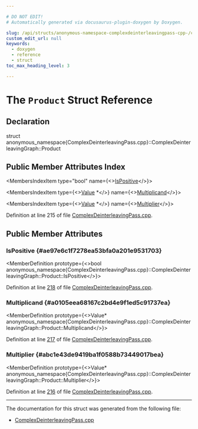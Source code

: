 ```yaml
---

# DO NOT EDIT!
# Automatically generated via docusaurus-plugin-doxygen by Doxygen.

slug: /api/structs/anonymous-namespace-complexdeinterleavingpass-cpp-/complexdeinterleavinggraph/product
custom_edit_url: null
keywords:
  - doxygen
  - reference
  - struct
toc_max_heading_level: 3

---
```





# The `Product` Struct Reference

<DoxygenPage pluginConfig={pluginConfig}>



## Declaration

<CodeBlock>struct anonymous_namespace{ComplexDeinterleavingPass.cpp}::ComplexDeinterleavingGraph::Product</CodeBlock>

## Public Member Attributes Index

<MembersIndex>

<MembersIndexItem
  type="bool"
  name={<><a href="#ae97e6c1f7278ea53bfa0a201e9531703">IsPositive</a></>}>
</MembersIndexItem>

<MembersIndexItem
  type={<><a href="/docs/api/classes/llvm/value">Value</a> &#42;</>}
  name={<><a href="#a0105eea68167c2bd4e9f1ed5c91737ea">Multiplicand</a></>}>
</MembersIndexItem>

<MembersIndexItem
  type={<><a href="/docs/api/classes/llvm/value">Value</a> &#42;</>}
  name={<><a href="#abc1e43de9419ba1f0588b73449017bea">Multiplier</a></>}>
</MembersIndexItem>

</MembersIndex>


Definition at line 215 of file <a href="/docs/api/files/lib/lib/codegen/complexdeinterleavingpass-cpp">ComplexDeinterleavingPass.cpp</a>.

<SectionDefinition>

## Public Member Attributes

### IsPositive {#ae97e6c1f7278ea53bfa0a201e9531703}

<MemberDefinition
  prototype={<>bool anonymous&#95;namespace&#123;ComplexDeinterleavingPass.cpp&#125;::ComplexDeinterleavingGraph::Product::IsPositive</>}>

Definition at line <a href="/docs/api/files/lib/lib/codegen/complexdeinterleavingpass-cpp/#l00218">218</a> of file <a href="/docs/api/files/lib/lib/codegen/complexdeinterleavingpass-cpp">ComplexDeinterleavingPass.cpp</a>.
</MemberDefinition>

### Multiplicand {#a0105eea68167c2bd4e9f1ed5c91737ea}

<MemberDefinition
  prototype={<>Value&#42; anonymous&#95;namespace&#123;ComplexDeinterleavingPass.cpp&#125;::ComplexDeinterleavingGraph::Product::Multiplicand</>}>

Definition at line <a href="/docs/api/files/lib/lib/codegen/complexdeinterleavingpass-cpp/#l00217">217</a> of file <a href="/docs/api/files/lib/lib/codegen/complexdeinterleavingpass-cpp">ComplexDeinterleavingPass.cpp</a>.
</MemberDefinition>

### Multiplier {#abc1e43de9419ba1f0588b73449017bea}

<MemberDefinition
  prototype={<>Value&#42; anonymous&#95;namespace&#123;ComplexDeinterleavingPass.cpp&#125;::ComplexDeinterleavingGraph::Product::Multiplier</>}>

Definition at line <a href="/docs/api/files/lib/lib/codegen/complexdeinterleavingpass-cpp/#l00216">216</a> of file <a href="/docs/api/files/lib/lib/codegen/complexdeinterleavingpass-cpp">ComplexDeinterleavingPass.cpp</a>.
</MemberDefinition>

</SectionDefinition>

<hr/>

The documentation for this struct was generated from the following file:

<ul>
<li><a href="/docs/api/files/lib/lib/codegen/complexdeinterleavingpass-cpp">ComplexDeinterleavingPass.cpp</a></li>
</ul>

</DoxygenPage>
